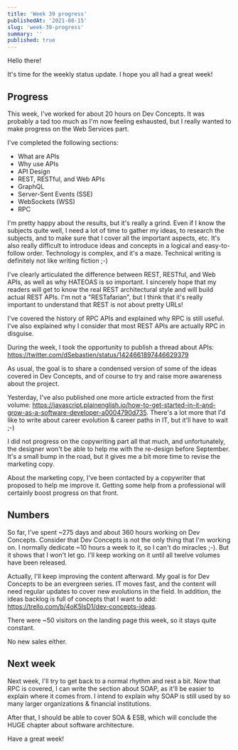 ```yaml
---
title: 'Week 39 progress'
publishedAt: '2021-08-15'
slug: 'week-39-progress'
summary: ''
published: true
---
```


Hello there!

It's time for the weekly status update. I hope you all had a great week!

## Progress
This week, I've worked for about 20 hours on Dev Concepts. It was probably a tad too much as I'm now feeling exhausted, but I really wanted to make progress on the Web Services part.

I've completed the following sections:

* What are APIs
* Why use APIs
* API Design
* REST, RESTful, and Web APIs
* GraphQL
* Server-Sent Events (SSE)
* WebSockets (WSS)
* RPC

I'm pretty happy about the results, but it's really a grind. Even if I know the subjects quite well, I need a lot of time to gather my ideas, to research the subjects, and to make sure that I cover all the important aspects, etc. It's also really difficult to introduce ideas and concepts in a logical and easy-to-follow order. Technology is complex, and it's a maze. Technical writing is definitely not like writing fiction ;-)

I've clearly articulated the difference between REST, RESTful, and Web APIs, as well as why HATEOAS is so important. I sincerely hope that my readers will get to know the real REST architectural style and will build actual REST APIs. I'm not a "RESTafarian", but I think that it's really important to understand that REST is not about pretty URLs!

I've covered the history of RPC APIs and explained why RPC is still useful. I've also explained why I consider that most REST APIs are actually RPC in disguise.

During the week, I took the opportunity to publish a thread about APIs: https://twitter.com/dSebastien/status/1424661897446629379

<Tweet tweetLink="dSebastien/status/1424661897446629379" />

As usual, the goal is to share a condensed version of some of the ideas covered in Dev Concepts, and of course to try and raise more awareness about the project.

Yesterday, I've also published one more article extracted from the first volume: https://javascript.plainenglish.io/how-to-get-started-in-it-and-grow-as-a-software-developer-a0004790d735. There's a lot more that I'd like to write about career evolution & career paths in IT, but it'll have to wait ;-)

I did not progress on the copywriting part all that much, and unfortunately, the designer won't be able to help me with the re-design before September. It's a small bump in the road, but it gives me a bit more time to revise the marketing copy.

About the marketing copy, I've been contacted by a copywriter that proposed to help me improve it. Getting some help from a professional will certainly boost progress on that front.

## Numbers
So far, I've spent ~275 days and about 360 hours working on Dev Concepts. Consider that Dev Concepts is not the only thing that I'm working on. I normally dedicate ~10 hours a week to it, so I can't do miracles ;-). But it shows that I won't let go. I'll keep working on it until all twelve volumes have been released.

Actually, I'll keep improving the content afterward. My goal is for Dev Concepts to be an evergreen series. IT moves fast, and the content will need regular updates to cover new evolutions in the field. In addition, the ideas backlog is full of concepts that I want to add: https://trello.com/b/4oK5lsD1/dev-concepts-ideas.

There were ~50 visitors on the landing page this week, so it stays quite constant.

No new sales either.

## Next week
Next week, I'll try to get back to a normal rhythm and rest a bit. Now that RPC is covered, I can write the section about SOAP, as it'll be easier to explain where it comes from. I intend to explain why SOAP is still used by so many larger organizations & financial institutions.

After that, I should be able to cover SOA & ESB, which will conclude the HUGE chapter about software architecture.

Have a great week!

<BlogPostSignature />

